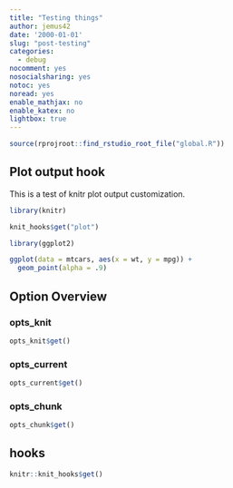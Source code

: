 ```yaml
---
title: "Testing things"
author: jemus42
date: '2000-01-01'
slug: "post-testing"
categories:
  - debug
nocomment: yes
nosocialsharing: yes
notoc: yes
noread: yes
enable_mathjax: no
enable_katex: no
lightbox: true
---
```


```r
source(rprojroot::find_rstudio_root_file("global.R"))
```

## Plot output hook

This is a test of knitr plot output customization. 

```r
library(knitr)

knit_hooks$get("plot")

library(ggplot2)

ggplot(data = mtcars, aes(x = wt, y = mpg)) +
  geom_point(alpha = .9)
```

## Option Overview

### opts_knit

```r
opts_knit$get()
```

### opts_current

```r
opts_current$get()
```

### opts_chunk

```r
opts_chunk$get()
```


## hooks

```r
knitr::knit_hooks$get()
```

